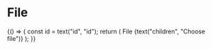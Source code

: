 
<Meta title="Objects/Form/File" component={File} />

# File

<Preview>
  <Story name="default">
    {() => {
      const id = text("id", "id");
      return (
        <Fragment>
          <Label id={id} block>
            File
          </Label>
          <File
            id={id}
            name={text("name", "name")}
            multipleCaption={text("multipleCaption", "Multiple Caption")}
            label={text("label", "")}
          >
            {text("children", "Choose file")}
          </File>
        </Fragment>
      );
    }}
  </Story>
</Preview>
